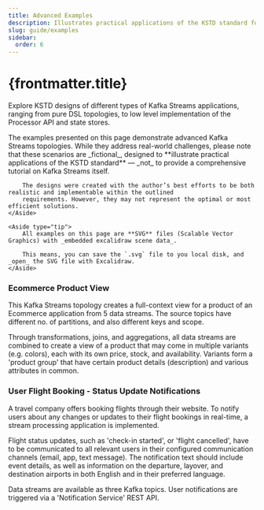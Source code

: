 ```yaml
---
title: Advanced Examples
description: Illustrates practical applications of the KSTD standard for Kafka Streams applications that solve real-world challenges.
slug: guide/examples
sidebar:
  order: 6
---
```



# {frontmatter.title}

Explore KSTD designs of different types of Kafka Streams applications, ranging from pure DSL topologies, to low level
implementation of the Processor API and state stores.

<div class="[&_strong]:font-semibold">
    <Aside type="note" title="Disclaimer">
        The examples presented on this page demonstrate advanced Kafka Streams topologies. While they address real-world
        challenges, please note that these scenarios are _fictional_, designed to **illustrate practical applications of
        the KSTD standard** — _not_ to provide a comprehensive tutorial on Kafka Streams itself.

        The designs were created with the author’s best efforts to be both realistic and implementable within the outlined
        requirements. However, they may not represent the optimal or most efficient solutions.
    </Aside>

    <Aside type="tip">
        All examples on this page are **SVG** files (Scalable Vector Graphics) with _embedded excalidraw scene data_.

        This means, you can save the `.svg` file to you local disk, and _open_ the SVG file with Excalidraw.
    </Aside>
</div>


### Ecommerce Product View

This Kafka Streams topology creates a full-context view for a product of an Ecommerce application from 5 data streams.
The source topics have different no. of partitions, and also different keys and scope.

Through transformations, joins, and aggregations, all data streams are combined to create a view of a product
that may come in multiple variants (e.g. colors), each with its own price, stock, and availability. Variants form
a 'product group' that have certain product details (description) and various attributes in common.

<AstroFancybox image="/assets/examples/kstd-example_ecommerce-product-view_v0.3.1.svg"
               width={3153}
               height={1452}
               classAppend="!mt-8 !mb-12"
               caption="Example: Ecommerce Product View"
               alt="'Kafka Streams Topology Design' diagram of an eCommerce example app, producing a full-context 'product view', both as avro and json"/>


### User Flight Booking - Status Update Notifications

A travel company offers booking flights through their website. To notify users about any changes or updates to their
flight bookings in real-time, a stream processing application is implemented.

Flight status updates, such as 'check-in started', or 'flight cancelled', have to be communicated to all relevant users
in their configured communication channels (email, app, text message). The notification text should include event
details, as well as information on the departure, layover, and destination airports in both English and in their
preferred language.

Data streams are available as three Kafka topics. User notifications are triggered via a 'Notification Service' REST API.

<AstroFancybox image="/assets/examples/kstd-example_user-booking-flight-status-notifications_v0.2.1.svg"
               width={3720}
               height={1609}
               classAppend="!my-12"
               caption="Example: User Flight Booking - Status Update Notifications"
               alt="'Kafka Streams Topology Design' diagram for the example app 'User Flight Booking - Status Update Notifications'"/>
